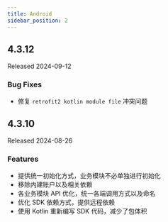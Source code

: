 ```yaml
---
title: Android
sidebar_position: 2
---
```


<h2> 4.3.12 </h2>

Released 2024-09-12

<h3> Bug Fixes </h3>

- 修复 `retrofit2 kotlin module file` 冲突问题


<h2> 4.3.10 </h2>

Released 2024-08-26

<h3> Features </h3>

- 提供统一初始化方式，业务模块不必单独进行初始化
- 移除内建账户以及相关依赖
- 各业务模块 API 优化，统一各端调用方式以及命名
- 优化 SDK 依赖方式，提供远程依赖
- 使用 Kotlin 重新编写 SDK 代码，减少了包体积


